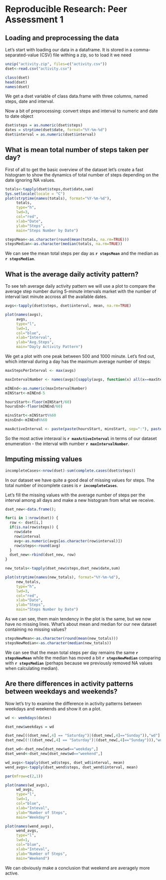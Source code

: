 # Reproducible Research: Peer Assessment 1


## Loading and preprocessing the data

Let's start with loading our data in a dataframe. It is stored in a comma-separated-value (CSV) file withing a zip, so to load it we need 
```r
unzip("activity.zip", files=c("activity.csv"))
dset<-read.csv("activity.csv")

class(dset)
head(dset)
names(dset)
```

We get a dset variable of class data.frame with three columns, named steps, date and interval.

Now a bit of preprocessing: convert steps and interval to numeric and date to date object

```r
dset$steps = as.numeric(dset$steps)
dates = strptime(dset$date, format="%Y-%m-%d")
dset$interval = as.numeric(dset$interval)
```

## What is mean total number of steps taken per day?

First of all to get the basic overview of the dataset let's create a fast histogram to show the dynamics of total number of steps depending on the date ignoring NA values.

```r
totals<-tapply(dset$steps,dset$date,sum)
Sys.setlocale(locale = "C")
plot(strptime(names(totals), format="%Y-%m-%d"), 
     totals,
     type="h",
     lwd=3,
     col="red", 
     xlab="Date",
     ylab="Steps",
     main="Steps Number by Date")

stepsMean<-as.character(round(mean(totals, na.rm=TRUE)))
stepsMedian<-as.character(median(totals, na.rm=TRUE))
```
We can see the mean total steps per day as **`r stepsMean`** and the median as **`r stepsMedian`**.

## What is the average daily activity pattern?

To see teh average daily activity pattern we will use a plot to compare the average step number during 5-minute intervals market with the number of interval last minute accross all the available dates. 

```r
avgs<-tapply(dset$steps, dset$interval, mean, na.rm=TRUE)

plot(names(avgs), 
     avgs,
     type="l",
     lwd=1,
     col="blue", 
     xlab="Interval",
     ylab="Avg.Steps",
     main="Dayly Activity Pattern")
```

We get a plot with one peak between 500 and 1000 minute. Let's find out, which interval during a day has the maximum average number of steps:

```r
maxStepsPerInterval <- max(avgs)

maxIntervalNumber <- names(avgs)[sapply(avgs, function(x) all(x==maxStepsPerInterval))]

mINEnd<-as.numeric(maxIntervalNumber)
mINStart<-mINEnd-5

hoursStart<-floor(mINStart/60)
hoursEnd<-floor(mINEnd/60)

minsStart<-mINStart%%60
minsEnd<-mINEnd%%60

maxActiveInterval <- paste(paste(hoursStart, minsStart, sep=":"), paste(hoursEnd, minsEnd, sep=":"), sep=" - ")

```
So the most active interaval is **`r maxActiveInterval`** in terms of our dataset enumeration - the interval with number **`r maxIntervalNumber`**.

## Imputing missing values

```r
incompleteCases<-nrow(dset)-sum(complete.cases(dset$steps))
```

In our dataset we have quite a good deal of missing values for steps. The total number of incomplete cases is **`r incompleteCases`**.

Let's fill the missing values with the average number of steps per the interval among all days and make a new histogram from what we receive.

```r
dset_new<-data.frame();

for(i in 1:nrow(dset)) {
  row <- dset[i,]
  if(is.na(row$steps)) {
    row$date
    row$interval
    avg<-as.numeric(avgs[as.character(row$interval)])
    row$steps<-round(avg)
  }
  dset_new<-rbind(dset_new, row)
}

new_totals<-tapply(dset_new$steps,dset_new$date,sum)

plot(strptime(names(new_totals), format="%Y-%m-%d"), 
     new_totals,
     type="h",
     lwd=3,
     col="red", 
     xlab="Date",
     ylab="Steps",
     main="Steps Number by Date")
```

As we can see, them main tendency in the plot is the same, but we now have no missing lines. What's about mean and median for our new dataset containing no missing values?

```r
stepsNewMean<-as.character(round(mean(new_totals)))
stepsNewMedian<-as.character(median(new_totals))
```

We can see that the mean total steps per day remains the same **`r stepsNewMean`** while the median has moved a bit  **`r stepsNewMedian`** comparing with **`r stepsMedian`** (perhaps because we previously removed NA values when calculating median).

## Are there differences in activity patterns between weekdays and weekends?

Now let's try to examine the difference in activity patterns between weekdays and weekends and show it on a plot.

```r
wd <- weekdays(dates)

dset_new$weekdays = wd

dset_new[((dset_new[,4] == "Saturday")|(dset_new[,4]=="Sunday")),"wd"] <- "weekend"
dset_new[(!((dset_new[,4] == "Saturday")|(dset_new[,4]=="Sunday"))),"wd"] <- "weekday"

dset_wd<-dset_new[dset_new$wd=="weekday",]
dset_wend<-dset_new[dset_new$wd=="weekend",]

wd_avgs<-tapply(dset_wd$steps, dset_wd$interval, mean)
wend_avgs<-tapply(dset_wend$steps, dset_wend$interval, mean)

par(mfrow=c(2,1))

plot(names(wd_avgs),
     wd_avgs,
     type="l",
     lwd=1,
     col="blue", 
     xlab="Inteval",
     ylab="Number of Steps",
     main="Weekday")

plot(names(wend_avgs),
     wend_avgs,
     type="l",
     lwd=1,
     col="blue", 
     xlab="Inteval",
     ylab="Number of Steps",
     main="Weekend")
````
We can obviously make a conclusion that weekend are averagely more active.